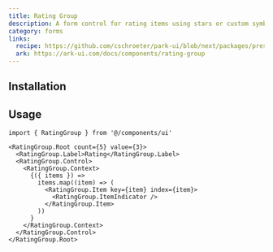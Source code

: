 ```yaml
---
title: Rating Group
description: A form control for rating items using stars or custom symbols.
category: forms
links:
  recipe: https://github.com/cschroeter/park-ui/blob/next/packages/preset/src/recipes/rating-group.ts
  ark: https://ark-ui.com/docs/components/rating-group
---
```


<ComponentExample name="basic" />

## Installation

<InstallationGuide />

## Usage

```tsx
import { RatingGroup } from '@/components/ui'
```

```tsx
<RatingGroup.Root count={5} value={3}>
  <RatingGroup.Label>Rating</RatingGroup.Label>
  <RatingGroup.Control>
    <RatingGroup.Context>
      {({ items }) =>
        items.map((item) => (
          <RatingGroup.Item key={item} index={item}>
            <RatingGroup.ItemIndicator />
          </RatingGroup.Item>
        ))
      }
    </RatingGroup.Context>
  </RatingGroup.Control>
</RatingGroup.Root>
```

